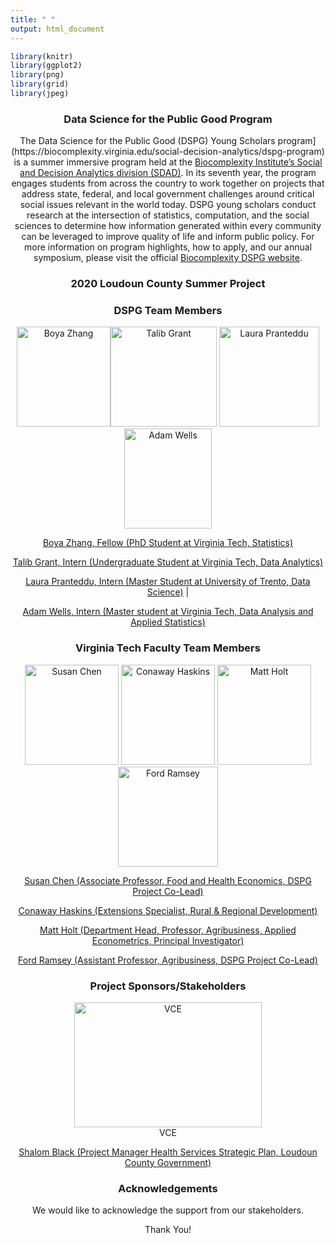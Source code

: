 ```yaml
---
title: " "
output: html_document
---
```


```r
library(knitr)
library(ggplot2)
library(png)
library(grid)
library(jpeg)
```
<center>
### Data Science for the Public Good Program
<center>

The Data Science for the Public Good (DSPG) Young Scholars program](https://biocomplexity.virginia.edu/social-decision-analytics/dspg-program) is a summer immersive program held at the [Biocomplexity Institute’s Social and Decision Analytics division (SDAD)](https://biocomplexity.virginia.edu/social-decision-analytics). In its seventh year, the program engages students from across the country to work together on projects that address state, federal, and local government challenges around critical social issues relevant in the world today. DSPG young scholars conduct research at the intersection of statistics, computation, and the social sciences to determine how information generated within every community can be leveraged to improve quality of life and inform public policy. For more information on program highlights, how to apply, and our annual symposium, please visit the official [Biocomplexity DSPG website]((https://biocomplexity.virginia.edu/social-decision-analytics/dspg-program)).

### 2020 Loudoun County Summer Project {style=text-align:center}

### DSPG Team Members {style=text-align:center}

<center>
![Boya Zhang](/images/Boya.Zhang.VT.jpg){width=150px height=160px}![Talib Grant](/images/Talib.Grant.VT.jpg){width=170px height=160px} ![Laura Pranteddu](/images/Laura.Pranteddu.VT.JPG){width=160px height=160px} ![Adam Wells](/images/Adam.Wells.VT.jpg){width=140px height=160px}

[Boya Zhang, Fellow (PhD Student at Virginia Tech, Statistics)](https://github.com/boya66)

[Talib Grant, Intern (Undergraduate Student at Virginia Tech, Data Analytics) ](https://github.com/tkgrant)

[Laura Pranteddu, Intern (Master Student at University of Trento, Data Science)](https://github.com/lp9kh) | 

[Adam Wells, Intern (Master student at Virginia Tech, Data Analysis and Applied Statistics)](https://github.com/wellay01)

</center>




### Virginia Tech Faculty Team Members {style=text-align:center}

![Susan Chen](/images/Susan.Chen.VT.jpg){width=150px height=160px}
![Conaway Haskins](/images/Conaway.Haskins.VT.jpg){width=150px height=160px}
![Matt Holt](/images/Matt.Holt.VT.jpg){width=150px height=160px}
![Ford Ramsey](/images/Ford.Ramsey.VT.jpg){width=160px height=160px}


[Susan Chen (Associate Professor, Food and Health Economics, DSPG Project Co-Lead)](https://aaec.vt.edu/people/faculty/chen-susan.html)

[Conaway Haskins (Extensions Specialist, Rural & Regional Development)](https://ext.vt.edu/community-leadership/people/conaway-haskins.html)

[Matt Holt (Department Head, Professor, Agribusiness, Applied Econometrics, Principal Investigator)](https://aaec.vt.edu/people/faculty/holt-matthew.htmln)

[Ford Ramsey (Assistant Professor, Agribusiness, DSPG Project Co-Lead)](https://aaec.vt.edu/people/faculty/ramsey-ford.html)

### Project Sponsors/Stakeholders {style=text-align:center}
<center>
![VCE](/images/VCE.Logo.png){width=300px height=200px}
<center>

[Shalom Black (Project Manager Health Services Strategic Plan, Loudoun County Government)](https://www.linkedin.com/in/shalom-black-74960510/)

<!-- [Stewart Vermaak & Colleen Kardasz, (Assistant Director, Department of Economic Development)](https://loudoun.ext.vt.edu/staff/Vermaak-Stuart.html) -->

### Acknowledgements {style=text-align:center}

We would like to acknowledge the support from our stakeholders.
  
  Thank You!